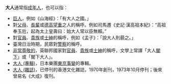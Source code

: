 '''大人'''通常指[[成年人|成年人]]，也可以指：
* [[巨人|巨人]]，例如《山海經》：「有大人之國。」
* 對[[父母|父母]]、[[長輩|長輩]]或[[美德|德高望重]]之人的稱呼。例如司馬遷《史記·漢高祖本紀》：“高祖奉玉卮，起為太上皇壽曰：始大人常以臣無賴。”
* 對[[官員|官員]]、[[貴族|貴族]]或[[士紳|士紳]]的稱呼，例如《孟子》：「說大人則藐之。」
* 臺灣日治時期，民眾對[[警察|警察]]的稱呼。
* [[非常尊敬的|非常尊敬的]]，英聯邦國家對[[官員|官員]]、[[貴族|貴族]]或[[士紳|士紳]]的稱呼，文學上常譯「大人[[閣下|閣下]]」或「閣下大人」。
* [[大人_(專輯)|大人 (專輯)]]，日本樂團[[東京事變|東京事變]]的專輯。
* [[大人_(雜誌)|大人 (雜誌)]]，已停刊的香港文化雜誌，1970年創刊，1973年10月停刊；後來曾易名《大成》復刊。


{{Disambig|Cat=二字消歧义|大}}